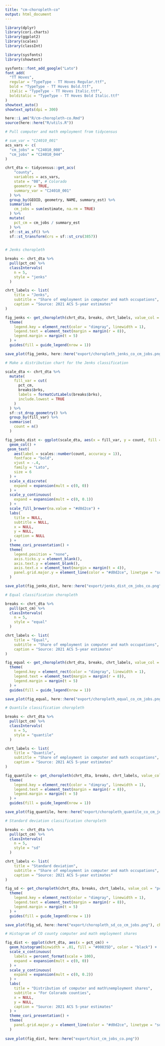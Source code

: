 ```yaml
---
title: "cm-choropleth-co"
output: html_document
---
```


```r

library(dplyr)
library(cori.charts)
library(ggplot2)
library(scales)
library(classInt)

library(sysfonts)
library(showtext)

sysfonts::font_add_google("Lato")
font_add(
  "TT Hoves",
  regular = "TypeType - TT Hoves Regular.ttf",
  bold = "TypeType - TT Hoves Bold.ttf",
  italic = "TypeType - TT Hoves Italic.ttf",
  bolditalic = "TypeType - TT Hoves Bold Italic.ttf"
)
showtext_auto()
showtext_opts(dpi = 300)

here::i_am("R/cm-choropleth-co.Rmd")
source(here::here("R/utils.R"))

```


```r

# Pull computer and math employment from tidycensus

# sum_var = "C24010_001"
acs_vars <- c(
  "cm_jobs" = "C24010_008",
  "cm_jobs" = "C24010_044"
)

chrt_dta <- tidycensus::get_acs(
    "county",
    variables = acs_vars,
    state = "08", # Colorado
    geometry = TRUE,
    summary_var = "C24010_001"
  ) %>%
  group_by(GEOID, geometry, NAME, summary_est) %>%
  summarise(
    cm_jobs = sum(estimate, na.rm = TRUE)
  ) %>%
  mutate(
    pct_cm = cm_jobs / summary_est
  ) %>%
  sf::st_as_sf() %>%
  sf::st_transform(crs = sf::st_crs(3857))
  

```


```r

# Jenks choropleth

breaks <- chrt_dta %>%
  pull(pct_cm) %>%
  classIntervals(
    n = 5,
    style = "jenks"
  )

chrt_labels <- list(
    title = "Jenks",
    subtitle = "Share of employment in computer and math occupations",
    caption = "Source: 2021 ACS 5-year estimates"
)

fig_jenks <- get_choropleth(chrt_dta, breaks, chrt_labels, value_col = "pct_cm") +
  theme(
    legend.key = element_rect(color = "dimgray", linewidth = 1),
    legend.text = element_text(margin = margin(r = 8)),
    legend.margin = margin(t = 5)
  ) +
  guides(fill = guide_legend(nrow = 1))

save_plot(fig_jenks, here::here("export/choropleth_jenks_co_cm_jobs.png"), chart_height = 8.4)

```


```r

# Make a distribution chart for the Jenks classification

scale_dta <- chrt_dta %>%
  mutate(
    fill_var = cut(
      pct_cm,
      breaks$brks,
      labels = formatCutLabels(breaks$brks),
      include.lowest = TRUE
    )
  ) %>%
  sf::st_drop_geometry() %>%
  group_by(fill_var) %>%
  summarise(
    count = n()
  )

fig_jenks_dist <- ggplot(scale_dta, aes(x = fill_var, y = count, fill = fill_var)) +
  geom_col() +
 geom_text(
    aes(label = scales::number(count, accuracy = 1)),
    fontface = "bold",
    vjust = -.4,
    family = "Lato",
    size = 6
  ) +
  scale_x_discrete(
    expand = expansion(mult = c(0, 0))
  ) +
  scale_y_continuous(
    expand = expansion(mult = c(0, 0.1))
  ) +
  scale_fill_brewer(na.value = "#d0d2ce") + 
  labs(
    title = NULL,
    subtitle = NULL,
    x = NULL,
    y = NULL,
    caption = NULL
  ) +
  theme_cori_presentation() +
  theme(
    legend.position = "none",
    axis.ticks.y = element_blank(),
    axis.text.y = element_blank(),
    axis.text.x = element_text(margin = margin(t = 4)),
    panel.grid.major.y = element_line(color = "#d0d2ce", linetype = "solid", linewidth = .25)
  )

save_plot(fig_jenks_dist, here::here("export/jenks_dist_cm_jobs_co.png"), add_logo = FALSE, chart_height = 4)

```

```r

# Equal classification choropleth

breaks <- chrt_dta %>%
  pull(pct_cm) %>%
  classIntervals(
    n = 5,
    style = "equal"
  )

chrt_labels <- list(
    title = "Equal",
    subtitle = "Share of employment in computer and math occupations",
    caption = "Source: 2021 ACS 5-year estimates"
)

fig_equal <- get_choropleth(chrt_dta, breaks, chrt_labels, value_col = "pct_cm") +
  theme(
    legend.key = element_rect(color = "dimgray", linewidth = 1),
    legend.text = element_text(margin = margin(r = 8)),
    legend.margin = margin(t = 5)
  ) +
  guides(fill = guide_legend(nrow = 1))

save_plot(fig_equal, here::here("export/choropleth_equal_co_cm_jobs.png"), chart_height = 8.4)

```

```r

# Quantile classification choropleth

breaks <- chrt_dta %>%
  pull(pct_cm) %>%
  classIntervals(
    n = 5,
    style = "quantile"
  )

chrt_labels <- list(
    title = "Quantile",
    subtitle = "Share of employment in computer and math occupations",
    caption = "Source: 2021 ACS 5-year estimates"
)

fig_quantile <- get_choropleth(chrt_dta, breaks, chrt_labels, value_col = "pct_cm") +
  theme(
    legend.key = element_rect(color = "dimgray", linewidth = 1),
    legend.text = element_text(margin = margin(r = 8)),
    legend.margin = margin(t = 5)
  ) +
  guides(fill = guide_legend(nrow = 1))

save_plot(fig_quantile, here::here("export/choropleth_quantile_co_cm_jobs.png"), chart_height = 8.4)

```

```r

# Standard deviation classification choropleth

breaks <- chrt_dta %>%
  pull(pct_cm) %>%
  classIntervals(
    n = 5,
    style = "sd"
  )

chrt_labels <- list(
    title = "Standard deviation",
    subtitle = "Share of employment in computer and math occupations",
    caption = "Source: 2021 ACS 5-year estimates"
)

fig_sd <- get_choropleth(chrt_dta, breaks, chrt_labels, value_col = "pct_cm") +
  theme(
    legend.key = element_rect(color = "dimgray", linewidth = 1),
    legend.text = element_text(margin = margin(r = 8)),
    legend.margin = margin(t = 5)
  ) +
  guides(fill = guide_legend(nrow = 1))

save_plot(fig_sd, here::here("export/choropleth_sd_co_cm_jobs.png"), chart_height = 8.4)

```


```r

# Histogram of CO county computer and math employment shares

fig_dist <- ggplot(chrt_dta, aes(x = pct_cm)) +
  geom_histogram(binwidth = .01, fill = "#00835D", color = "black") +
  scale_x_continuous(
    labels = percent_format(scale = 100),
    expand = expansion(mult = c(0, 0))
  ) +
  scale_y_continuous(
    expand = expansion(mult = c(0, 0.2))
  ) +
  labs(
    title = "Distribution of computer and math\nemployment shares",
    subtitle = "For Colorado counties",
    x = NULL,
    y = NULL,
    caption = "Source: 2021 ACS 5-year estimates"
  ) + 
  theme_cori_presentation() +
  theme(
    panel.grid.major.y = element_line(color = "#d0d2ce", linetype = "solid", linewidth = .25)
  )
  
save_plot(fig_dist, here::here("export/hist_cm_jobs_co.png"))

```

